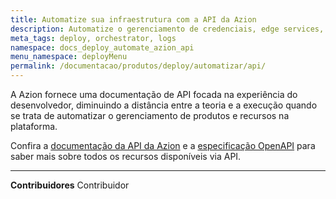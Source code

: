```yaml
---
title: Automatize sua infraestrutura com a API da Azion
description: Automatize o gerenciamento de credenciais, edge services, recursos e edge nodes através da API da Azion.
meta_tags: deploy, orchestrator, logs
namespace: docs_deploy_automate_azion_api
menu_namespace: deployMenu
permalink: /documentacao/produtos/deploy/automatizar/api/
---
```


A Azion fornece uma documentação de API focada na experiência do desenvolvedor, diminuindo a distância entre a teoria e a execução quando se trata de automatizar o gerenciamento de produtos e recursos na plataforma.

<LinkButton link="https://api.azion.com/#12baf375-02a9-4226-be70-3ee700fb5195" text="api de credenciais" outlined />
<LinkButton link="https://api.azion.com/#fb45abdf-0e98-4702-b4a4-77f63938ccf1" text="api de edge nodes" outlined />
<LinkButton link="https://api.azion.com/#c3d8ddbf-eb5a-4d1f-9473-1754c8ab1409" text="api de edge services" outlined />

Confira a [documentação da API da Azion](https://api.azion.com/) e a [especificação OpenAPI](https://github.com/aziontech/azionapi-openapi/) para saber mais sobre todos os recursos disponíveis via API.

---


**Contribuidores** <ContributorList>Contribuidor</ContributorList>
